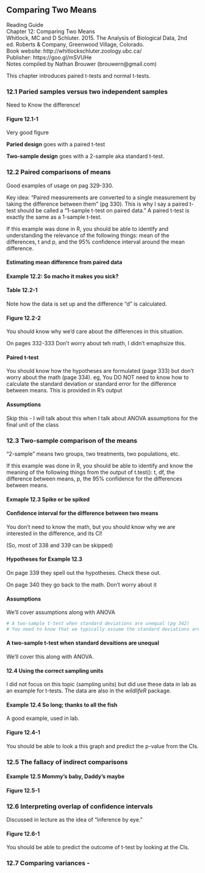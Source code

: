 ## Comparing Two Means

| Reading Guide
| Chapter 12: Comparing Two Means
| Whitlock, MC and D Schluter.  2015.  The Analysis of Biological Data, 2nd ed.  Roberts & Company, Greenwood Village, Colorado.  
| Book website: http://whitlockschluter.zoology.ubc.ca/
| Publisher: https://goo.gl/mSVUHe
| Notes compiled by Nathan Brouwer (brouwern@gmail.com)


This chapter introduces paired t-tests and normal t-tests.

### 12.1 Paried samples versus two independent samples

Need to Know the difference!

#### Figure 12.1-1

Very good figure

**Paried design** goes with a paired t-test

**Two-sample design** goes with a 2-sample aka standard t-test.

### 12.2 Paired comparisons of means

Good examples of usage on pag 329-330.

Key idea:
"Paired measurements are converted to a single measurement by taking the difference between them" (pg 330).  This is why I say a paired t-test should be called a "1-sample t-test on paired data." A paired t-test is exactly the same as a 1-sample t-test.


If this example was done in R, you should be able to identify and understanding the relevance of the following things: mean of the differences, t and p,  and the 95% confidence interval around the mean difference.

#### Estimating mean difference from paired data

#### Example 12.2: So macho it makes you sick?

#### Table 12.2-1

Note how the data is set up and the difference "d" is calculated.

#### Figure 12.2-2

You should know why we'd care about the differences in this situation.

On pages 332-333 Don't worry about teh math, I didn't emaphsize this.

#### Paired t-test

You should know how the hypotheses are formulated (page 333) but don't worry about the math (page 334). eg, You DO NOT need to know how to calculate the standard deviation or standard error for the difference between means.  This is provided in R's output

#### Assumptions

Skip this - I will talk about this when I talk about ANOVA assumptions for the final unit of the class


### 12.3 Two-sample comparison of the means

"2-sample" means two groups, two treatments, two populations, etc.

If this example was done in R, you should be able to identify and know the meaning of the following things from the output of t.test(): t, df, the difference between means, p, the 95% confidence for the differences between means.  

#### Exmaple 12.3 Spike or be spiked

#### Confidence interval for the difference between two means

You don't need to know the math, but you should know why we are interested in the difference, and its CI!

(So, most of 338 and 339 can be skipped)

#### Hypotheses for Example 12.3

On page 339 they spell out the hypotheses.  Check these out.

On page 340 they go back to the math.  Don't worry about it

#### Assumptions

We'll cover assumptions along with ANOVA

```r
# A two-sample t-test when standard deviations are unequal (pg 342)
# You need to know that we typically assume the standard deviations are unequal and the default (normal) t-test in R uses a thing called "Welch's approximate t-test" aka "Welch's correction" or "Welch's t-test".  You do not need to know any equations related to this - R will do the math.  However, you should know that this reduces the degrees of freedom (df) and typical results in df that are no a whole number.

```


#### A two-sample t-test when standard devaitions are unequal

We'll cover this along with ANOVA.

#### 12.4 Using the correct sampling units

I did not focus on this topic (sampling units) but did use these data in lab as an example for t-tests.  The data are also in the *wildlifeR* package.

#### Example 12.4 So long; thanks to all the fish

A good example, used in lab.

#### Figure 12.4-1

You should be able to look a this graph and predict the p-value from the CIs.

### 12.5 The fallacy of indirect comparisons


#### Example 12.5 Mommy's baby, Daddy's maybe

#### Figure 12.5-1

### 12.6 Interpreting overlap of confidence intervals

Discussed in lecture as the idea of "inference by eye."

#### Figure 12.6-1

You should be able to predict the outcome of t-test by looking at the CIs.

### 12.7 Comparing variances - 
